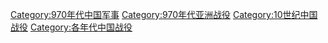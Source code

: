 [[Category:970年代中国军事|Category:970年代中国军事]]
[[Category:970年代亚洲战役|Category:970年代亚洲战役]]
[[Category:10世纪中国战役|Category:10世纪中国战役]]
[[Category:各年代中国战役|Category:各年代中国战役]]